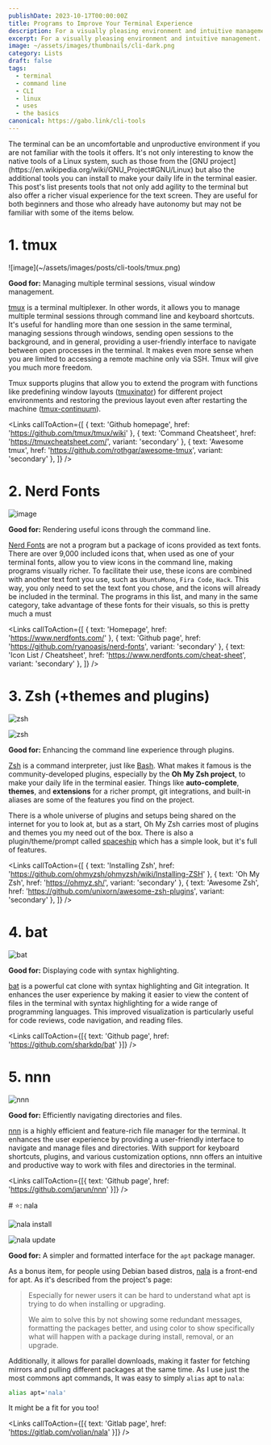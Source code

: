 ```yaml
---
publishDate: 2023-10-17T00:00:00Z
title: Programs to Improve Your Terminal Experience
description: For a visually pleasing environment and intuitive management.
excerpt: For a visually pleasing environment and intuitive management.
image: ~/assets/images/thumbnails/cli-dark.png
category: Lists
draft: false
tags:
  - terminal
  - command line
  - CLI
  - linux
  - uses
  - the basics
canonical: https://gabo.link/cli-tools
---
```



<p class="px-6">The terminal can be an uncomfortable and unproductive environment if you are not familiar with the tools it offers. It's not only interesting to know the native tools of a Linux system, such as those from the [GNU project](https://en.wikipedia.org/wiki/GNU_Project#GNU/Linux) but also the additional tools you can install to make your daily life in the terminal easier. This post's list presents tools that not only add agility to the terminal but also offer a richer visual experience for the text screen. They are useful for both beginners and those who already have autonomy but may not be familiar with some of the items below.</p>
  
<ListItem>

# 1. tmux

<Carousel>
  ![image](~/assets/images/posts/cli-tools/tmux.png)
  <VideoFrame id="Yl7NFenTgIo" />
</Carousel>

**Good for:** Managing multiple terminal sessions, visual window management.

[tmux](https://github.com/tmux/tmux/wiki) is a terminal multiplexer. In other words, it allows you to manage multiple terminal sessions through command line and keyboard shortcuts. It's useful for handling more than one session in the same terminal, managing sessions through windows, sending open sessions to the background, and in general, providing a user-friendly interface to navigate between open processes in the terminal. It makes even more sense when you are limited to accessing a remote machine only via SSH. Tmux will give you much more freedom.

Tmux supports plugins that allow you to extend the program with functions like predefining window layouts ([tmuxinator](https://github.com/tmuxinator/tmuxinator)) for different project environments and restoring the previous layout even after restarting the machine ([tmux-continuum](https://github.com/tmux-plugins/tmux-continuum)).

<Links
  callToAction={[
    { text: 'Github homepage', href: 'https://github.com/tmux/tmux/wiki' },
    { text: 'Command Cheatsheet', href: 'https://tmuxcheatsheet.com/', variant: 'secondary' },
    { text: 'Awesome tmux', href: 'https://github.com/rothgar/awesome-tmux', variant: 'secondary' },
  ]}
/>

</ListItem>

<ListItem>

# 2. Nerd Fonts

![image](~/assets/images/posts/cli-tools/nerd-fonts-list.png)

**Good for:** Rendering useful icons through the command line.

[Nerd Fonts](https://www.nerdfonts.com/) are not a program but a package of icons provided as text fonts. There are over 9,000 included icons that, when used as one of your terminal fonts, allow you to view icons in the command line, making programs visually richer. To facilitate their use, these icons are combined with another text font you use, such as `UbuntuMono`, `Fira Code`, `Hack`. This way, you only need to set the text font you chose, and the icons will already be included in the terminal. The programs in this list, and many in the same category, take advantage of these fonts for their visuals, so this is pretty much a must

<Links
  callToAction={[
    { text: 'Homepage', href: 'https://www.nerdfonts.com/' },
    { text: 'Github page', href: 'https://github.com/ryanoasis/nerd-fonts', variant: 'secondary' },
    { text: 'Icon List / Cheatsheet', href: 'https://www.nerdfonts.com/cheat-sheet', variant: 'secondary' },
  ]}
/>

</ListItem>

<ListItem>

# 3. Zsh (+themes and plugins)

<Carousel>

![zsh](~/assets/images/posts/cli-tools/zsh-2.png)

![zsh](~/assets/images/posts/cli-tools/zsh.png)

</Carousel>

**Good for:** Enhancing the command line experience through plugins.

[Zsh](https://zsh.org) is a command interpreter, just like [Bash](https://w.wiki/PoJ). What makes it famous is the community-developed plugins, especially by the **Oh My Zsh project**, to make your daily life in the terminal easier. Things like **auto-complete**, **themes**, and **extensions** for a richer prompt, git integrations, and built-in aliases are some of the features you find on the project.

There is a whole universe of plugins and setups being shared on the internet for you to look at, but as a start, Oh My Zsh carries most of plugins and themes you my need out of the box. There is also a plugin/theme/prompt called [spaceship](https://spaceship-prompt.sh) which has a simple look, but it's full of features.

<Links
  callToAction={[
    { text: 'Installing Zsh', href: 'https://github.com/ohmyzsh/ohmyzsh/wiki/Installing-ZSH' },
    { text: 'Oh My Zsh', href: 'https://ohmyz.sh/', variant: 'secondary' },
    { text: 'Awesome Zsh', href: 'https://github.com/unixorn/awesome-zsh-plugins', variant: 'secondary' },
  ]}
/>

</ListItem>

<ListItem>

# 4. bat

![bat](~/assets/images/posts/cli-tools/bat.png)

**Good for:** Displaying code with syntax highlighting.

[bat](https://github.com/sharkdp/bat) is a powerful cat clone with syntax highlighting and Git integration. It enhances the user experience by making it easier to view the content of files in the terminal with syntax highlighting for a wide range of programming languages. This improved visualization is particularly useful for code reviews, code navigation, and reading files.

<Links callToAction={[{ text: 'Github page', href: 'https://github.com/sharkdp/bat' }]} />

</ListItem>

<ListItem>

# 5. nnn

![nnn](~/assets/images/posts/cli-tools/nnn.gif)

**Good for:** Efficiently navigating directories and files.

[nnn](https://github.com/jarun/nnn) is a highly efficient and feature-rich file manager for the terminal. It enhances the user experience by providing a user-friendly interface to navigate and manage files and directories. With support for keyboard shortcuts, plugins, and various customization options, nnn offers an intuitive and productive way to work with files and directories in the terminal.

<Links callToAction={[{ text: 'Github page', href: 'https://github.com/jarun/nnn' }]} />

</ListItem>

<ListItem>
# ⭐: nala

<Carousel>

![nala install](~/assets/images/posts/cli-tools/nala-install.png)

![nala update](~/assets/images/posts/cli-tools/nala-update.png)

</Carousel>

**Good for:** A simpler and formatted interface for the `apt` package manager.

As a bonus item, for people using Debian based distros, [nala](https://gitlab.com/volian/nala) is a front-end for apt. As it's described from the project's page:

> Especially for newer users it can be hard to understand what apt is trying to do when installing or upgrading.
>
> We aim to solve this by not showing some redundant messages, formatting the packages better, and using color to
> show specifically what will happen with a package during install, removal, or an upgrade.

Additionally, it allows for parallel downloads, making it faster for fetching mirrors and pulling different packages at the same time. As I use just the most commons apt commands, It was easy to simply `alias` apt to `nala`:

```bash
alias apt='nala'
```

It might be a fit for you too!

<Links callToAction={[{ text: 'Gitlab page', href: 'https://gitlab.com/volian/nala' }]} />

</ListItem>

